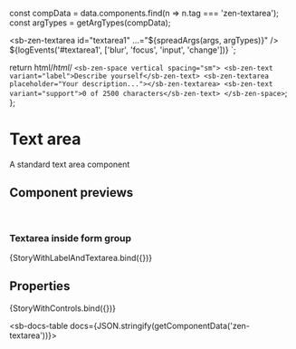 
const compData = data.components.find(n => n.tag === 'zen-textarea');
const argTypes = getArgTypes(compData);

<Meta title="Forms/Textarea" component="zen-textarea" argTypes={argTypes} />

  <sb-zen-textarea id="textarea1" ...="${spreadArgs(args, argTypes)}" />
  ${logEvents('#textarea1', ['blur', 'focus', 'input', 'change'])}
`;

  return html/*html*/ `
    <sb-zen-space vertical spacing="sm">
      <sb-zen-text variant="label">Describe yourself</sb-zen-text>
      <sb-zen-textarea placeholder="Your description..."></sb-zen-textarea>
      <sb-zen-text variant="support">0 of 2500 characters</sb-zen-text>
    </sb-zen-space>
  `;
};

# Text area

A standard text area component

## Component previews

<br />

### Textarea inside form group

<Canvas>
  <Story name="textareaWithinGroup">{StoryWithLabelAndTextarea.bind({})}</Story>
</Canvas>

## Properties

<Canvas>
  <Story
    name="button"
    args={{
      ...getDefaultArgs(argTypes),
      // override some default values:
      placeholder: 'Enter some text...',
    }}
  >
    {StoryWithControls.bind({})}
  </Story>
</Canvas>

<ArgsTable story="button" />

<sb-docs-table docs={JSON.stringify(getComponentData('zen-textarea'))}></sb-docs-table>
